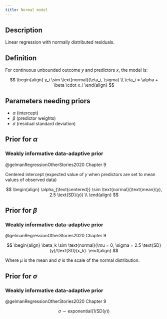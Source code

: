 ```yaml
---
title: Normal model
---
```


## Description

Linear regression with normally distributed residuals.

## Definition

For continuous unbounded outcome $y$ and predictors $x$, the model is:

$$
\begin{align}
y_i \sim \text{normal}(\eta_i, \sigma) \\
\eta_i = \alpha + \beta \cdot x_i
\end{align}
$$

## Parameters needing priors

- $\alpha$ (intercept)
- $\beta$ (predictor weights)
- $\sigma$ (residual standard deviation)

## Prior for $\alpha$

### Weakly informative data-adaptive prior

@gelmanRegressionOtherStories2020 Chapter 9

Centered intercept (expected value of $y$ when predictors are set to mean values of observed data)

$$
\begin{align}
\alpha_{\text{centered}} \sim \text{normal}(\text{mean}(y), 2.5 \text{SD}(y)) \\
\end{align}
$$


## Prior for $\beta$

### Weakly informative data-adaptive prior

@gelmanRegressionOtherStories2020 Chapter 9

$$
\begin{align}
\beta_k \sim \text{normal}(\mu = 0, \sigma = 2.5 \text{SD}(y)/\text{SD}(x_k).
\end{align}
$$

Where $\mu$ is the mean and $\sigma$ is the scale of the normal distribution.

## Prior for $\sigma$

### Weakly informative data-adaptive prior

@gelmanRegressionOtherStories2020 Chapter 9

$$
\sigma \sim \text{exponential}(1/\text{SD}(y))
$$
